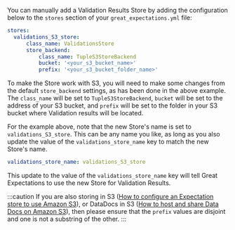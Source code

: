 <!--

---Import---
<UpdateYourConfigurationFileToIncludeANewStoreForValidationResultsOnS />

---Header---
### 3. Update your configuration file to include a new Store for Validation Results on S3
-->

You can manually add a Validation Results Store by adding the configuration below to the `stores` section of your `great_expectations.yml` file:

```yaml title="File contents: great_expectations.yml"
stores:
  validations_S3_store:
      class_name: ValidationsStore
      store_backend:
          class_name: TupleS3StoreBackend
          bucket: '<your_s3_bucket_name>'
          prefix: '<your_s3_bucket_folder_name>'
```


To make the Store work with S3, you will need to make some changes from the default ``store_backend`` settings, as has been done in the above example.  The ``class_name`` will be set to ``TupleS3StoreBackend``, ``bucket`` will be set to the address of your S3 bucket, and ``prefix`` will be set to the folder in your S3 bucket where Validation results will be located.

For the example above, note that the new Store's name is set to ``validations_S3_store``.  This can be any name you like, as long as you also update the value of the `validations_store_name` key to match the new Store's name.

```yaml title="File contents: great_expectations.yml"
validations_store_name: validations_S3_store
```

This update to the value of the `validations_store_name` key will tell Great Expectations to use the new Store for Validation Results.



:::caution
If you are also storing <TechnicalTag tag="expectation" text="Expectations" /> in S3 ([How to configure an Expectation store to use Amazon S3](./how_to_configure_an_expectation_store_in_amazon_s3.md)), or DataDocs in S3 ([How to host and share Data Docs on Amazon S3](../configuring_data_docs/how_to_host_and_share_data_docs_on_amazon_s3.md)), then please ensure that the ``prefix`` values are disjoint and one is not a substring of the other.
:::


